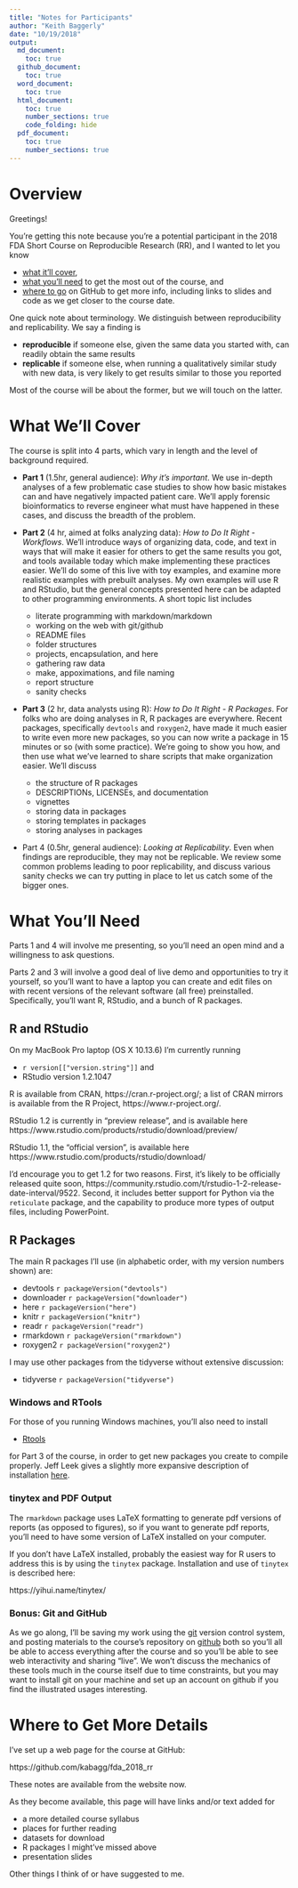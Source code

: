 ```yaml
---
title: "Notes for Participants"
author: "Keith Baggerly"
date: "10/19/2018"
output: 
  md_document:
    toc: true
  github_document:
    toc: true
  word_document:
    toc: true
  html_document:
    toc: true
    number_sections: true
    code_folding: hide
  pdf_document:
    toc: true
    number_sections: true
---
```


# Overview

Greetings!

You're getting this note because you're a potential participant
in the 2018 FDA Short Course on Reproducible Research (RR), and
I wanted to let you know  

* [what it'll cover](#what-well-cover),  
* [what you'll need](#what-youll-need) 
  to get the most out of the course, and  
* [where to go](#where-to-get-more-details) 
  on GitHub to get more info, including links
  to slides and code as we get closer to the course date.

One quick note about terminology. 
We distinguish between reproducibility and replicability.
We say a finding is

* **reproducible** if someone else, given the same
  data you started with, can readily obtain the same 
  results
* **replicable** if someone else, when running a qualitatively
  similar study with new data, is very likely to get results
  similar to those you reported
  
Most of the course will be about the former, but we will
touch on the latter.

# What We'll Cover

The course is split into 4 parts, which vary in length
and the level of background required. 

* **Part 1** (1.5hr, general audience): _Why it's important_.
  We use in-depth analyses of
  a few problematic case studies to show how basic mistakes
  can and have negatively impacted patient care. We'll 
  apply forensic bioinformatics to reverse engineer what
  must have happened in these cases, and discuss the
  breadth of the problem.
  
* **Part 2** (4 hr, aimed at folks analyzing data): 
  _How to Do It Right - Workflows_. 
  We'll introduce ways of organizing data, 
  code, and text in ways that will make it easier for others
  to get the same results you got, and tools available today
  which make implementing these practices easier. We'll 
  do some of this live with toy examples, and examine more
  realistic examples with prebuilt analyses. My own examples
  will use R and RStudio, but the general concepts presented
  here can be adapted to other programming environments.
  A short topic list includes
    + literate programming with markdown/markdown
    + working on the web with git/github
    + README files
    + folder structures
    + projects, encapsulation, and here
    + gathering raw data
    + make, appoximations, and file naming
    + report structure
    + sanity checks

* **Part 3** (2 hr, data analysts using R): 
  _How to Do It Right - R Packages_. 
  For folks who are doing analyses in R, R packages are
  everywhere. Recent packages, specifically `devtools`
  and `roxygen2`, have made it much easier to 
  write even more new packages, so you can now write 
  a package in
  15 minutes or so (with some practice). We're going
  to show you how, and then use what we've learned to 
  share scripts that make organization easier. We'll 
  discuss
    + the structure of R packages
    + DESCRIPTIONs, LICENSEs, and documentation
    + vignettes
    + storing data in packages
    + storing templates in packages
    + storing analyses in packages

* Part 4 (0.5hr, general audience): 
  _Looking at Replicability_.
  Even when findings are reproducible, they may not be 
  replicable. We review some common problems leading
  to poor replicability, and discuss various sanity 
  checks we can try putting in place to let us catch
  some of the bigger ones.

# What You'll Need

Parts 1 and 4 will involve me presenting, so you'll need 
an open mind and a willingness to ask questions.

Parts 2 and 3 will involve a good deal of live demo and
opportunities to try it yourself, so you'll want to have 
a laptop you can create and edit files on with recent 
versions of the relevant software (all free) preinstalled. 
Specifically, you'll want R, RStudio, and a bunch of R
packages. 

## R and RStudio

On my MacBook Pro laptop (OS X 10.13.6) I'm currently running 

* `r version[["version.string"]]` and
* RStudio version 1.2.1047

R is available from CRAN, https://cran.r-project.org/; 
a list of CRAN mirrors is available from the R 
Project, https://www.r-project.org/.

RStudio 1.2 is currently in "preview release", and
is available here
https://www.rstudio.com/products/rstudio/download/preview/

RStudio 1.1, the "official version", is available here
https://www.rstudio.com/products/rstudio/download/

I'd encourage you to get 1.2 for two reasons. 
First, it's likely to be officially released quite soon,
https://community.rstudio.com/t/rstudio-1-2-release-date-interval/9522.
Second, it includes better support for Python via
the `reticulate` package, and the capability to produce
more types of output files, including PowerPoint. 

## R Packages

The main R packages I'll use (in alphabetic order, with 
my version numbers shown) are:

* devtools  `r packageVersion("devtools")`
* downloader `r packageVersion("downloader")`
* here      `r packageVersion("here")`
* knitr     `r packageVersion("knitr")`
* readr     `r packageVersion("readr")`
* rmarkdown `r packageVersion("rmarkdown")`
* roxygen2  `r packageVersion("roxygen2")`

I may use other packages from the tidyverse
without extensive discussion:

* tidyverse `r packageVersion("tidyverse")`

### Windows and RTools

For those of you running Windows machines, you'll also need
to install 

* [Rtools](https://cran.r-project.org/bin/windows/Rtools/)

for Part 3 of the course, 
in order to get new packages you create to compile properly. 
Jeff Leek gives a slightly more expansive description of
installation [here](http://jtleek.com/modules/01_DataScientistToolbox/02_10_rtools/).

### tinytex and PDF Output

The `rmarkdown` package uses LaTeX formatting to generate
pdf versions of reports (as opposed to figures), so if you
want to generate pdf reports, you'll need to have some
version of LaTeX installed on your computer. 

If you don't have LaTeX installed, probably the easiest 
way for R users to address this is by using the `tinytex`
package. Installation and use of `tinytex` is described here:

https://yihui.name/tinytex/

### Bonus: Git and GitHub

As we go along, I'll be saving my work using the 
[git](https://git-scm.com/) version
control system, and posting materials to the course's 
repository on [github](https://github.com/) 
both so you'll all be able to access everything after the 
course and so you'll be able to see web interactivity
and sharing "live". 
We won't discuss the mechanics of these tools much in 
the course itself due to time constraints, but you may want 
to install git on your machine and set up an 
account on github if you find the illustrated usages 
interesting. 

# Where to Get More Details

I've set up a web page for the course at GitHub:

https://github.com/kabagg/fda_2018_rr

These notes are available from the website now. 

As they become available, this page will have links
and/or text added for

* a more detailed course syllabus
* places for further reading
* datasets for download
* R packages I might've missed above
* presentation slides

Other things I think of or have suggested to me. 
